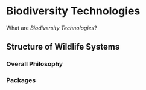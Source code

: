 # Biodiversity Technologies 

What are _Biodiversity Technologies_?

## Structure of Wildlife Systems

### Overall Philosophy

### Packages
